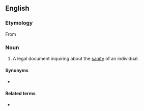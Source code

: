 ==English==

===Etymology===
From {{der|en|la|[[dē]] + [[lūnāticus|lūnāticō]] + [[inquīrendus|inquīrendō]]}}

===Noun===
{{head|en|noun}}

# {{lb|en|law}} A legal document inquiring about the [[sanity]] of an individual.

====Synonyms====
* {{l|en|writ de lunatico inquirendo}}

====Related terms====
* {{l|en|commission de lunatico inquirendo}}